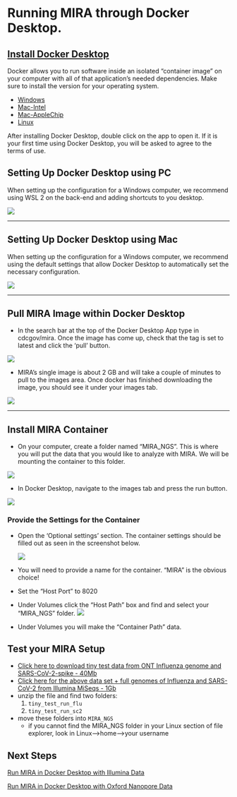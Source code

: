 # Running MIRA through Docker Desktop.

## [Install Docker Desktop](https://www.docker.com/products/docker-desktop/)
Docker allows you to run software inside an isolated "container image" on your computer with all of that application's needed dependencies. Make sure to install the version for your operating system.

- [Windows](https://desktop.docker.com/win/main/amd64/Docker%20Desktop%20Installer.exe?utm_source=docker&utm_medium=webreferral&utm_campaign=dd-smartbutton&utm_location=header)
- [Mac-Intel](https://desktop.docker.com/mac/main/amd64/Docker.dmg?utm_source=docker&utm_medium=webreferral&utm_campaign=dd-smartbutton&utm_location=module)
- [Mac-AppleChip](https://desktop.docker.com/mac/main/arm64/Docker.dmg?utm_source=docker&utm_medium=webreferral&utm_campaign=dd-smartbutton&utm_location=module)
- [Linux](https://docs.docker.com/desktop/linux/install/)


After installing Docker Desktop, double click on the app to open it. If it is your first time using Docker Desktop, you will be asked to agree to the terms of use. 

## Setting Up Docker Desktop using PC

When setting up the configuration for a Windows computer, we recommend using WSL 2 on the back-end and adding shortcuts to you desktop. 

![](./images/docker-default-settings.png)
<hr>

## Setting Up Docker Desktop using Mac

When setting up the configuration for a Windows computer, we recommend using the default settings that allow Docker Desktop to automatically set the necessary configuration.

![](./images/mac-docker-default-settings.png)

<hr>

## Pull MIRA Image within Docker Desktop

* In the search bar at the top of the Docker Desktop App type in cdcgov/mira. Once the image has come up, check that the tag is set to latest
and click the 'pull' button.

![](./images/pulled-mira-single-img.png)

* MIRA's single image is about 2 GB and will take a couple of minutes to pull to the images area. Once docker has finished downloading the image, you should see it under your images tab. 

![](./images/run-mira-single-container-image.png)
<hr>


## Install MIRA Container

* On your computer, create a folder named "MIRA_NGS". This is where you will put the data that you would like to analyze with MIRA. We will be mounting the container to this folder.

![](images/mira_dd_run_directory_structure.png)

* In Docker Desktop, navigate to the images tab and press the run button. 

![](./images/run-mira-single-container-image.png)

### Provide the Settings for the Container

* Open the 'Optional settings' section. The container settings should be filled out as seen in the screenshot below.

  ![](./images/mira-dd-container-settings.png)

 * You will need to provide a name for the container. "MIRA" is the obvious choice!
 * Set the "Host Port" to 8020
 * Under Volumes click the "Host Path" box and find and select your "MIRA_NGS" folder.
  ![](./images/select_folders_with_runs.png)
 * Under Volumes you will make the "Container Path" data.

## Test your MIRA Setup
    
- [Click here to download tiny test data from ONT Influenza genome and SARS-CoV-2-spike - 40Mb](https://centersfordiseasecontrol.sharefile.com/d-s839d7319e9b04e2baba07b4d328f02c2)
- [Click here for the above data set + full genomes of Influenza and SARS-CoV-2 from Illumina MiSeqs - 1Gb](https://centersfordiseasecontrol.sharefile.com/d-s3c52c0b25c2243078f506d60bd787c62)
- unzip the file and find two folders:
    1. `tiny_test_run_flu`
    2. `tiny_test_run_sc2`
- move these folders into `MIRA_NGS`
  - if you cannot find the MIRA_NGS folder in your Linux section of file explorer, look in Linux-->home-->your username


## Next Steps

[Run MIRA in Docker Desktop with Illumina Data](running-mira-dd-illumina.html)

[Run MIRA in Docker Desktop with Oxford Nanopore Data](running-mira-dd-ont.html)